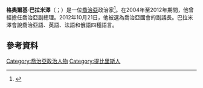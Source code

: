 {{Infobox Officeholder
|name         = 格奧爾基·巴拉米澤<br><small>გიორგი ბარამიძე</small>
|image        = giorgi baramidze.jpg
|order        = 
|title        = [[歐洲-大西洋一體化部|歐洲-大西洋一體化部長]]
|term_start   = 2004年12月27日
|term_end     = 2012年8月24日
|predecessor  = Tamar Beruchashvili
|successor    = Tornike Gordadze
|president    = [[米哈伊·薩卡希維利|米哈伊·薩卡希維利]] 
|office2      = [[喬治亞內務部|內務部長]]
|term_start2   = 2003年11月
|term_end2     = 2004年5月
|predecessor2  = 
|successor2    = 
|office3      = [[喬治亞國防部|國防部長]]
|term_start3   = 2004年6月
|term_end3     = 2004年12月
|predecessor3  = Gela Bezhuashvili
|successor3    = [[伊拉克里·歐克魯亞希維利|伊拉克里·歐克魯亞希維利]]<ref>{{cite web |url=http://www.globalsecurity.org/military/world/georgia/mod.htm |title=Global Security. Georgia – Ministry of Defense |accessdate=February 16, 2011 |archive-date=2020-10-29 |archive-url=https://web.archive.org/web/20201029223013/https://www.globalsecurity.org/military/world/georgia/mod.htm |dead-url=no }}</ref>
|birth_date   = {{birth date and age|1968|01|05}}
|birth_place  = 喬治亞[[提比里斯|提比里斯]]
|religion     = [[喬治亞正教會|喬治亞正教會]] 
|branch       = 
|serviceyears = 1992–1993
|rank         = 
|battles      = [[阿布哈茲戰爭_(1992–1993)|阿布哈茲戰爭]]
}}
'''格奧爾基·巴拉米澤'''（{{lang-ka|გიორგი ბარამიძე}}；{{bd|1968年|1月5日}}）是一位[[喬治亞|喬治亞]]政治家<ref name=Natopa>{{cite web |url=http://natopa.ibicenter.net/default.asp?SHORTCUT=1129 |title=NATO Parliamentary Assembly. ESC – Giorgi Baramidze |accessdate=February 16, 2011 |deadurl=yes |archiveurl=https://web.archive.org/web/20160303212615/http://natopa.ibicenter.net/default.asp?SHORTCUT=1129 |archivedate=2016年3月3日 }}</ref>。在2004年至2012年期間，他曾經擔任喬治亞副總理。2012年10月21日，他被選為喬治亞國會的副議長。巴拉米澤會說喬治亞語、英語、法語和俄語四種語言。
==參考資料==
{{Reflist}}
[[Category:喬治亞政治人物|Category:喬治亞政治人物]]
[[Category:提比里斯人|Category:提比里斯人]]